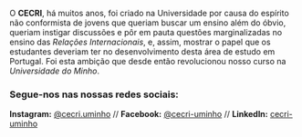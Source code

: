 O **CECRI**, há muitos anos, foi criado na Universidade por causa do espírito não conformista de jovens que queriam buscar um ensino além do óbvio, queriam instigar discussões e pôr em pauta questões marginalizadas no ensino das *Relações Internacionais*, e, assim, mostrar o papel que os estudantes deveriam ter no desenvolvimento desta área de estudo em Portugal. Foi esta ambição que desde então revolucionou nosso curso na *Universidade do Minho*.
### Segue-nos nas nossas redes sociais:
**Instagram:** [@cecri.uminho](https://www.instagram.com/cecri.uminho)  // **Facebook:** [@cecri-uminho](https://www.facebook.com/cecri.uminho/?locale=pt_PT) // **LinkedIn:** [cecri-uminho](https://pt.linkedin.com/company/cecri-uminho)